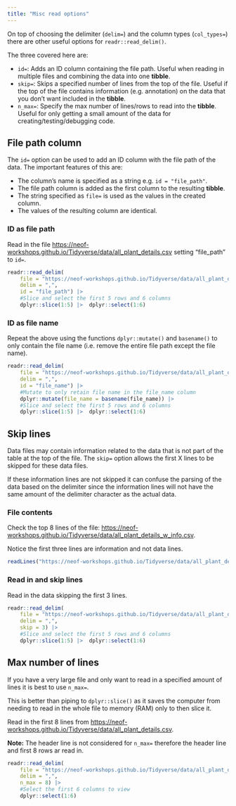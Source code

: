 ```yaml
---
title: "Misc read options"
---
```


On top of choosing the delimiter (`delim=`) and the column types (`col_types=`) there are other useful options for `readr::read_delim()`.

The three covered here are:

- `id=`: Adds an ID column containing the file path. Useful when reading in multiple files and combining the data into one __tibble__.
- `skip=`: Skips a specified number of lines from the top of the file. Useful if the top of the file contains information (e.g. annotation) on the data that you don't want included in the __tibble__.
- `n_max=`: Specify the max number of lines/rows to read into the __tibble__. Useful for only getting a small amount of the data for creating/testing/debugging code.

## File path column

The `id=` option can be used to add an ID column with the file path of the data. The important features of this are:

- The column's name is specified as a string e.g. `id = "file_path"`.
- The file path column is added as the first column to the resulting __tibble__.
- The string specified as `file=` is used as the values in the created column.
- The values of the resulting column are identical.

### ID as file path

Read in the file [https://neof-workshops.github.io/Tidyverse/data/all_plant_details.csv](https://neof-workshops.github.io/Tidyverse/data/all_plant_details.csv) setting "file_path" to `id=`.

```r
readr::read_delim(
    file = "https://neof-workshops.github.io/Tidyverse/data/all_plant_details.csv",
    delim = ",",
    id = "file_path") |>
    #Slice and select the first 5 rows and 6 columns
    dplyr::slice(1:5) |>  dplyr::select(1:6)
```

### ID as file name

Repeat the above using the functions `dplyr::mutate()` and `basename()` to only contain the file name (i.e. remove the entire file path except the file name).

```r
readr::read_delim(
    file = "https://neof-workshops.github.io/Tidyverse/data/all_plant_details.csv",
    delim = ",",
    id = "file_name") |>
    #Mutate to only retain file name in the file_name column
    dplyr::mutate(file_name = basename(file_name)) |>
    #Slice and select the first 5 rows and 6 columns
    dplyr::slice(1:5) |>  dplyr::select(1:6)
```

## Skip lines

Data files may contain information related to the data that is not part of the table at the top of the file. 
The `skip=` option allows the first X lines to be skipped for these data files.

If these information lines are not skipped it can confuse the parsing of the data based on the delimiter since the information lines will not have the same amount of the delimiter character as the actual data.

### File contents

Check the top 8 lines of the file: [https://neof-workshops.github.io/Tidyverse/data/all_plant_details_w_info.csv](https://neof-workshops.github.io/Tidyverse/data/all_plant_details_w_info.csv).

Notice the first three lines are information and not data lines.

```r
readLines("https://neof-workshops.github.io/Tidyverse/data/all_plant_details_w_info.csv", n=8)
```

### Read in and skip lines

Read in the data skipping the first 3 lines.

```r
readr::read_delim(
    file = "https://neof-workshops.github.io/Tidyverse/data/all_plant_details_w_info.csv",
    delim = ",",
    skip = 3) |>
    #Slice and select the first 5 rows and 6 columns
    dplyr::slice(1:5) |>  dplyr::select(1:6)
```

## Max number of lines

If you have a very large file and only want to read in a specified amount of lines it is best to use `n_max=`.

This is better than piping to `dplyr::slice()` as it saves the computer from needing to read in the whole file to memory (RAM) only to then slice it.

Read in the first 8 lines from [https://neof-workshops.github.io/Tidyverse/data/all_plant_details.csv](https://neof-workshops.github.io/Tidyverse/data/all_plant_details.csv).

__Note:__ The header line is not considered for `n_max=` therefore the header line and first 8 rows ar read in.

```r
readr::read_delim(
    file = "https://neof-workshops.github.io/Tidyverse/data/all_plant_details.csv",
    delim = ",",
    n_max = 8) |>
    #Select the first 6 columns to view
    dplyr::select(1:6)
```